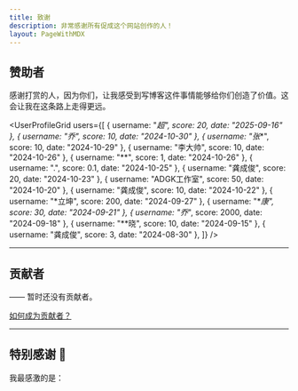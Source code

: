 ```yaml
---
title: 致谢
description: 非常感谢所有促成这个网站创作的人！
layout: PageWithMDX
---
```



## 赞助者

感谢打赏的人，因为你们，让我感受到写博客这件事情能够给你们创造了价值。这会让我在这条路上走得更远。

<UserProfileGrid
  users={[
    { username: "**超", score: 20, date: "2025-09-16" },
    { username: "乔*", score: 10, date: "2024-10-30" },
    { username: "张**", score: 10, date: "2024-10-29" },
    { username: "李大帅", score: 10, date: "2024-10-26" },
    { username: "**", score: 1, date: "2024-10-26" },
    { username: ".", score: 0.1, date: "2024-10-25" },
    { username: "龚成俊", score: 20, date: "2024-10-23" },
    { username: "ADGK工作室", score: 50, date: "2024-10-20" },
    { username: "龚成俊", score: 10, date: "2024-10-22" },
    { username: "*立坤", score: 200, date: "2024-09-27" },
    { username: "**康", score: 30, date: "2024-09-21" },
    { username: "乔*", score: 2000, date: "2024-09-18" },
    { username: "**晓", score: 10, date: "2024-09-15" },
    { username: "龚成俊", score: 3, date: "2024-08-30" },
  ]}
/>

---

## 贡献者

—— 暂时还没有贡献者。

[如何成为贡献者？](https://github.com/qlad/gkBlog/blob/main/CONTRIBUTING.md)

---

## 特别感谢 🙌

我最感激的是：
